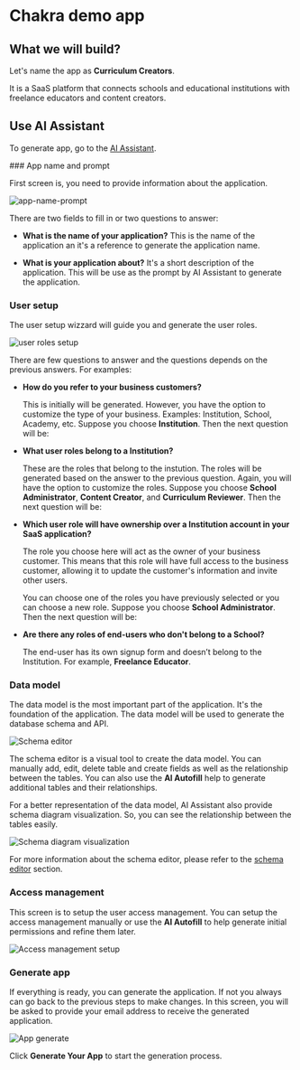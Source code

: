 
# Chakra demo app


## What we will build?

Let's name the app as **Curriculum Creators**. 

It is a SaaS platform that connects schools and educational institutions with freelance educators and content creators.

## Use AI Assistant

To generate app, go to the [AI Assistant](https://app.roq.dev/).

<Steps>
### App name and prompt

First screen is, you need to provide information about the application.

![app-name-prompt](/screenshots/01-app-name-and-prompt.png)

There are two fields to fill in or two questions to answer:	

- **What is the name of your application?**
  This is the name of the application an it's a reference to generate the application name.

- **What is your application about?**
  It's a short description of the application. This will be use as the prompt by AI Assistant to generate the application.

### User setup

The user setup wizzard will guide you and generate the user roles.

![user roles setup](/screenshots/02-user-roles-setup.png)

There are few questions to answer and the questions depends on the previous answers. For examples:

- **How do you refer to your business customers?**
	
	This is initially will be generated. However, you have the option to customize the type of your business. Examples: Institution, School, Academy, etc. Suppose you choose **Institution**. Then the next question will be:
	
- **What user roles belong to a Institution?**

	These are the roles that belong to the instution. The roles will be generated based on the answer to the previous question. Again, you will have the option to customize the roles. Suppose you choose **School Administrator**, **Content Creator**, and **Curriculum Reviewer**. Then the next question will be:

- **Which user role will have ownership over a Institution account in your SaaS application?**

	The role you choose here will act as the owner of your business customer. This means that this role will have full access to the business customer, allowing it to update the customer's information and invite other users.

	You can choose one of the roles you have previously selected or you can choose a new role. Suppose you choose **School Administrator**. Then the next question will be:

- **Are there any roles of end-users who don't belong to a School?**

	The end-user has its own signup form and doesn’t belong to the Institution. For example, **Freelance Educator**.

### Data model

The data model is the most important part of the application. It's the foundation of the application. The data model will be used to generate the database schema and API.

![Schema editor](/screenshots/03-schema-editor-ai-autofill.png)

The schema editor is a visual tool to create the data model. You can manually add, edit, delete table and create fields as well as the relationship between the tables. You can also use the **AI Autofill** help to generate additional tables and their relationships. 

For a better representation of the data model, AI Assistant also provide schema diagram visualization. So, you can see the relationship between the tables easily.

![Schema diagram visualization](/screenshots/04-schema-visualization.png)

For more information about the schema editor, please refer to the [schema editor](/schema-editor) section.

### Access management

This screen is to setup the user access management. You can setup the access management manually or use the **AI Autofill** to help generate initial permissions and refine them later.

![Access management setup](/screenshots/05-access-management-setup.png)

### Generate app

If everything is ready, you can generate the application. If not you always can go back to the previous steps to make changes. In this screen, you will be asked to provide your email address to receive the generated application.

![App generate](/screenshots/06-generate-app-email.png)

Click **Generate Your App** to start the generation process.
</Steps>